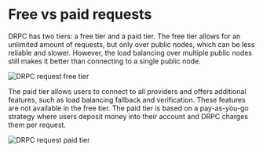 # Free vs paid requests

DRPC has two tiers: a free tier and a paid tier. The free tier allows for an unlimited amount of requests, but only over public nodes, which can be less reliable and slower. However, the load balancing over multiple public nodes still makes it better than connecting to a single public node.

![DRPC request free tier](./free-tier.png)

The paid tier allows users to connect to all providers and offers additional features, such as load balancing fallback and verification. These features are not available in the free tier. The paid tier is based on a pay-as-you-go strategy where users deposit money into their account and DRPC charges them per request.

![DRPC request paid tier](./paid-tier.png)
